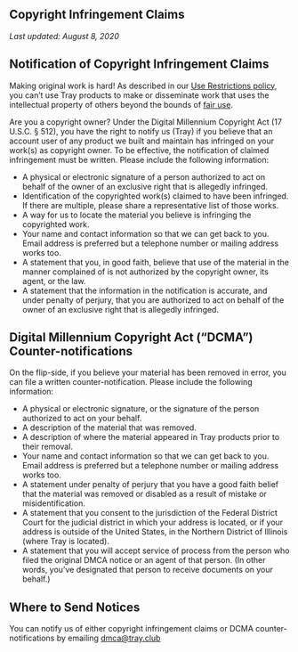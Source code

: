 ## Copyright Infringement Claims

_Last updated: August 8, 2020_

## Notification of Copyright Infringement Claims

Making original work is hard! As described in our [Use Restrictions policy](/policies/abuse), you can’t use Tray products to make or disseminate work that uses the intellectual property of others beyond the bounds of [fair use](https://www.copyright.gov/fair-use/more-info.html).

Are you a copyright owner? Under the Digital Millennium Copyright Act (17 U.S.C. § 512), you have the right to notify us (Tray) if you believe that an account user of any product we built and maintain has infringed on your work(s) as copyright owner. To be effective, the notification of claimed infringement must be written. Please include the following information:

- A physical or electronic signature of a person authorized to act on behalf of the owner of an exclusive right that is allegedly infringed.
- Identification of the copyrighted work(s) claimed to have been infringed. If there are multiple, please share a representative list of those works.
- A way for us to locate the material you believe is infringing the copyrighted work.
- Your name and contact information so that we can get back to you. Email address is preferred but a telephone number or mailing address works too.
- A statement that you, in good faith, believe that use of the material in the manner complained of is not authorized by the copyright owner, its agent, or the law.
- A statement that the information in the notification is accurate, and under penalty of perjury, that you are authorized to act on behalf of the owner of an exclusive right that is allegedly infringed.

## Digital Millennium Copyright Act (“DCMA”) Counter-notifications

On the flip-side, if you believe your material has been removed in error, you can file a written counter-notification. Please include the following information:

- A physical or electronic signature, or the signature of the person authorized to act on your behalf.
- A description of the material that was removed.
- A description of where the material appeared in Tray products prior to their removal.
- Your name and contact information so that we can get back to you. Email address is preferred but a telephone number or mailing address works too.
- A statement under penalty of perjury that you have a good faith belief that the material was removed or disabled as a result of mistake or misidentification.
- A statement that you consent to the jurisdiction of the Federal District Court for the judicial district in which your address is located, or if your address is outside of the United States, in the Northern District of Illinois (where Tray is located).
- A statement that you will accept service of process from the person who filed the original DMCA notice or an agent of that person. (In other words, you’ve designated that person to receive documents on your behalf.)

## Where to Send Notices

You can notify us of either copyright infringement claims or DCMA counter-notifications by emailing [dmca@tray.club](mailto:dmca@tray.club)
